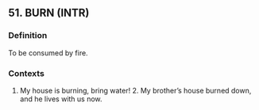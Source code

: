 ## 51. BURN (INTR)
### Definition
To be consumed by fire.

### Contexts
1. My house is burning, bring water! 2. My brother’s house burned down, and he lives with us now.

